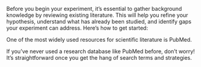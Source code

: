 Before you begin your experiment, it's essential to gather background knowledge by reviewing existing literature. This will help you refine your hypothesis, understand what has already been studied, and identify gaps your experiment can address. Here’s how to get started:

One of the most widely used resources for scientific literature is PubMed.

If you’ve never used a research database like PubMed before, don’t worry! It’s straightforward once you get the hang of search terms and strategies.

